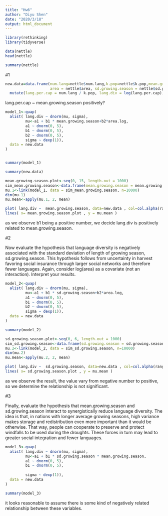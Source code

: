 ```yaml
---
title: "Hw6"
author: "Diyu Shen"
date: "2020/3/18"
output: html_document
---
```

```r
library(rethinking)
library(tidyverse)
```

```r
data(nettle)
head(nettle)
```
```r
summary(nettle)
```


#1
```r
new.data=data.frame(num.lang=nettle$num.lang,k.pop=nettle$k.pop,mean.growing.season=nettle$mean.growing.season,
                    area = nettle$area, sd.growing.season = nettle$sd.growing.season) %>%
  mutate(lang.per.cap = num.lang / k.pop, lang.div = log(lang.per.cap), area.log = log(area))

```

lang.per.cap ~ mean.growing.season positively?
```r
model_1<-quap(
  alist( lang.div ~ dnorm(mu, sigma),
         mu<-a1 + b1 * mean.growing.season+b2*area.log,
         a1 ~ dnorm(0, 5), 
         b1 ~ dnorm(0, 5), 
         b2 ~ dnorm(0, 5), 
         sigma ~ dexp(1)), 
  data = new.data
)


summary(model_1)
```
```r
summary(new.data)
```

```r
mean.growing.season.plot<-seq(0, 15, length.out = 1000)
sim_mean.growing.season<-data.frame(mean.growing.season = mean.growing.season.plot,area.log = 12.935)
mu.1<-link(model_1, data = sim_mean.growing.season, n=10000)
dim(mu.1)
mu.mean<-apply(mu.1, 2, mean)
```
```r

plot( lang.div ~  mean.growing.season, data=new.data , col=col.alpha(rangi2,0.7) )
lines( x= mean.growing.season.plot , y = mu.mean )
```


as we observe b1 being a positive number, we decide lang.div is positively related to mean.growing.season.


#2

Now evaluate the hypothesis that language diversity is negatively associated with the standard deviation of length of growing season, sd.growing.season. This hypothesis follows from uncertainty in harvest favoring social insurance through larger social networks and therefore fewer languages. Again, consider log(area) as a covariate (not an interaction). Interpret your results.

```r
model_2<-quap(
  alist( lang.div ~ dnorm(mu, sigma),
         mu<-a1 + b1 * sd.growing.season+b2*area.log,
         a1 ~ dnorm(0, 5), 
         b1 ~ dnorm(0, 5), 
         b2 ~ dnorm(0, 5), 
         sigma ~ dexp(1)), 
  data = new.data
)

summary(model_2)
```

```r
sd.growing.season.plot<-seq(0, 6, length.out = 1000)
sim_sd.growing.season<-data.frame(sd.growing.season = sd.growing.season.plot,area.log = 12.935)
mu.2<-link(model_2, data = sim_sd.growing.season, n=10000)
dim(mu.2)
mu.mean<-apply(mu.2, 2, mean)
```
```r

plot( lang.div ~  sd.growing.season, data=new.data , col=col.alpha(rangi2,0.7) )
lines( x= sd.growing.season.plot , y = mu.mean )
```

as we observe the result, the value vary from negative number to positive, so we determine the relationship is not significant.

#3

Finally, evaluate the hypothesis that mean.growing.season and sd.growing.season interact to synergistically reduce language diversity. The idea is that, in nations with longer average growing seasons, high variance makes storage and redistribution even more important than it would be otherwise. That way, people can cooperate to preserve and protect windfalls to be used during the droughts. These forces in turn may lead to greater social integration and fewer languages.

```r
model_3<-quap(
  alist( lang.div ~ dnorm(mu, sigma),
         mu<-a1 + b1 * sd.growing.season * mean.growing.season,
         a1 ~ dnorm(0, 5), 
         b1 ~ dnorm(0, 5), 
          
         sigma ~ dexp(1)), 
  data = new.data
)

summary(model_3)
```

it looks reasonable to assume there is some kind of negatively related relationship between these variables.

